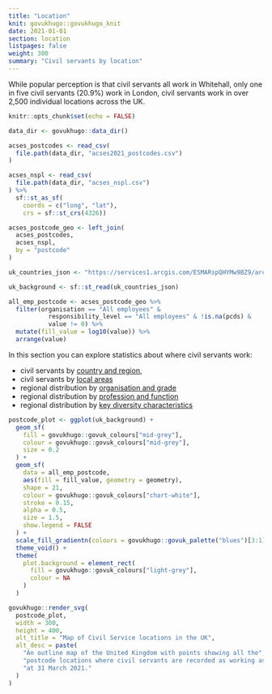 ```yaml
---
title: "Location"
knit: govukhugo::govukhugo_knit
date: 2021-01-01
section: location
listpages: false
weight: 300
summary: "Civil servants by location"
---
```


While popular perception is that civil servants all work in Whitehall, only one in five civil servants (20.9%) work in London, civil servants work in over 2,500 individual locations across the UK.

```r
knitr::opts_chunk$set(echo = FALSE)

data_dir <- govukhugo::data_dir()

acses_postcodes <- read_csv(
  file.path(data_dir, "acses2021_postcodes.csv")
)

acses_nspl <- read_csv(
  file.path(data_dir, "acses_nspl.csv")
) %>%
  sf::st_as_sf(
    coords = c("long", "lat"),
    crs = sf::st_crs(4326))

acses_postcode_geo <- left_join(
  acses_postcodes,
  acses_nspl,
  by = "postcode"
)

uk_countries_json <- "https://services1.arcgis.com/ESMARspQHYMw9BZ9/arcgis/rest/services/Countries_December_2021_UK_BUC/FeatureServer/0/query?outFields=*&where=1%3D1&f=geojson"

uk_background <- sf::st_read(uk_countries_json)

all_emp_postcode <- acses_postcode_geo %>%
  filter(organisation == "All employees" & 
           responsibility_level == "All employees" & !is.na(pcds) &
           value != 0) %>%
  mutate(fill_value = log10(value)) %>%
  arrange(value)

```


::::{.govuk-grid-row}
:::{.govuk-grid-column-one-half}
In this section you can explore statistics about where civil servants work:

- civil servants by [country and region](country_region/),
- civil servants by [local areas](nuts3/)
- regional distribution by [organisation and grade](organisation_grade/)
- regional distribution by [profession and function](profession_function/)
- regional distribution by [key diversity characteristics](diversity/)
:::

:::{.govuk-grid-column-one-half}
```r

postcode_plot <- ggplot(uk_background) +
  geom_sf(
    fill = govukhugo::govuk_colours["mid-grey"], 
    colour = govukhugo::govuk_colours["mid-grey"],
    size = 0.2
  ) +
  geom_sf(
    data = all_emp_postcode, 
    aes(fill = fill_value, geometry = geometry),
    shape = 21,
    colour = govukhugo::govuk_colours["chart-white"],
    stroke = 0.15,
    alpha = 0.5,
    size = 1.5,
    show.legend = FALSE
  ) +
  scale_fill_gradientn(colours = govukhugo::govuk_palette("blues")[3:1]) +
  theme_void() +
  theme(
    plot.background = element_rect(
      fill = govukhugo::govuk_colours["light-grey"],
      colour = NA
    )
  )

govukhugo::render_svg(
  postcode_plot,
  width = 300,
  height = 400,
  alt_title = "Map of Civil Service locations in the UK",
  alt_desc = paste(
    "An outline map of the United Kingdom with points showing all the",
    "postcode locations where civil servants are recorded as working as",
    "at 31 March 2021."
  )
)

```
:::
::::
